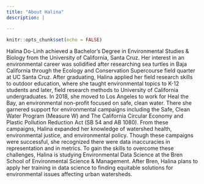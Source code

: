 ```yaml
---
title: "About Halina"
description: |

---
```


```r
knitr::opts_chunk$set(echo = FALSE)
```

Halina Do-Linh achieved a Bachelor’s Degree in Environmental Studies & Biology from the University of California, Santa Cruz. Her interest in an environmental career was solidified after researching sea turtles in Baja California through the Ecology and Conservation Supercourse field quarter at UC Santa Cruz. After graduating, Halina applied her field research skills to outdoor education, where she taught environmental topics to K-12 students and later, field research methods to University of California undergraduates. In 2018, she moved to Los Angeles to work for Heal the Bay, an environmental non-profit focused on safe, clean water. There she garnered support for environmental campaigns including the Safe, Clean Water Program (Measure W) and The California Circular Economy and Plastic Pollution Reduction Act (SB 54 and AB 1080). From these campaigns, Halina expanded her knowledge of watershed health, environmental justice, and environmental policy. Though these campaigns were successful, she recognized there were data inaccuracies in representation and in metrics. To gain the skills to overcome these challenges, Halina is studying Environmental Data Science at the Bren School of Environmental Science & Management. After Bren, Halina plans to apply her training in data science to finding equitable solutions for environmental issues affecting urban watersheds. 